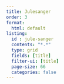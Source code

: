 ```yaml
---
title: Julesanger
order: 3
format:
  html: default
listing:
  id : jule-sanger
  contents: "*.*"
  type: grid
  fields: [title]
  filter-ui: [title]
  page-size: 66
  categories: false
---
```


::: {#jule-sanger}
:::
